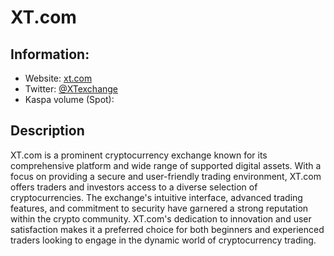 
# XT.com

## Information:
- Website: [xt.com](https://www.xt.com)
- Twitter: [@XTexchange](https://twitter.com/XTexchange)
- Kaspa volume (Spot): <ExchangeVolume coin="kaspa" exchange="xt"/>

## Description
XT.com is a prominent cryptocurrency exchange known for its comprehensive platform and wide range of supported digital assets. With a focus on providing a secure and user-friendly trading environment, XT.com offers traders and investors access to a diverse selection of cryptocurrencies. The exchange's intuitive interface, advanced trading features, and commitment to security have garnered a strong reputation within the crypto community. XT.com's dedication to innovation and user satisfaction makes it a preferred choice for both beginners and experienced traders looking to engage in the dynamic world of cryptocurrency trading.
